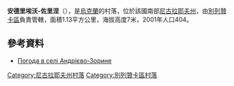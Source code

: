 {{coord|46|47|27|N|31|33|8|E|scale:100000|display=title}}

'''安德里埃沃-佐里涅'''（{{lang-uk|Андрієво-Зорине}}），是[[烏克蘭|烏克蘭]]的村落，位於該國南部[[尼古拉耶夫州|尼古拉耶夫州]]，由[[別列贊卡區|別列贊卡區]]負責管轄，面積1.13平方公里，海拔高度7米，2001年人口404。

==參考資料==
* [http://weather.in.ua/ua/nikolaevskaja/130 Погода в селі Андрієво-Зорине] {{Wayback|url=http://weather.in.ua/ua/nikolaevskaja/130 |date=20160607113808 }}

[[Category:尼古拉耶夫州村落|Category:尼古拉耶夫州村落]]
[[Category:別列贊卡區村落|Category:別列贊卡區村落]]


{{Mykolaiv-geo-stub}}
